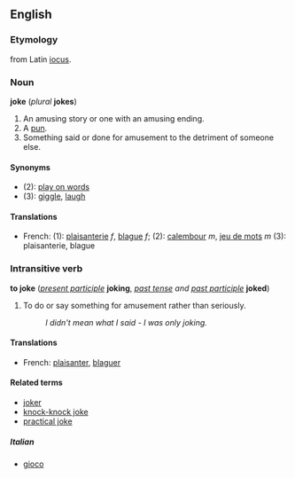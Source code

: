==English==
===Etymology===
from Latin [[iocus]].
===Noun===
'''joke''' (''plural'' '''jokes''')

#An amusing story or one with an amusing ending.
#A [[pun]].
#Something said or done for amusement to the detriment of someone else.

====Synonyms====
*(2): [[play on words]]
*(3): [[giggle]], [[laugh]]

====Translations====
*French: (1): [[plaisanterie]] ''f'', [[blague]] ''f''; (2): [[calembour]] ''m'', [[jeu de mots]] ''m'' (3): plaisanterie, blague

===Intransitive verb===
'''to joke''' (''[[present participle]]'' '''joking''', ''[[past tense]] and [[past participle]]'' '''joked''')

#To do or say something for amusement rather than seriously.
#:''I didn't mean what I said - I was only joking.''

====Translations====
*French: [[plaisanter]], [[blaguer]]

====Related terms====
*[[joker]]
*[[knock-knock joke]]
*[[practical joke]]
=====Italian=====
*[[gioco]]